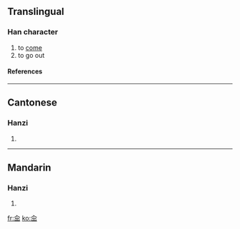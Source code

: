 ==Translingual==
===Han character===
{{Han char|rn=11|rad=入|as=05|sn=7|four=|canj=人山山 (OUU)}}
# to [[come]]
# to go out
====References====
{{Han ref|kx=0126.120|hdz=10129.040|uh=34B4|ud=13492}}

----
==Cantonese==
===Hanzi===
{{yue-hanzi|jyut=|y=gwaat1}}
# {{defn|Cantonese}}

----
==Mandarin==
===Hanzi===
{{cmn-hanzi|pin=[[gǔ]] (gu3)|wg=ku<sup>3</sup>}}
# {{defn|Mandarin}}

[[fr:㒴]]
[[ko:㒴]]